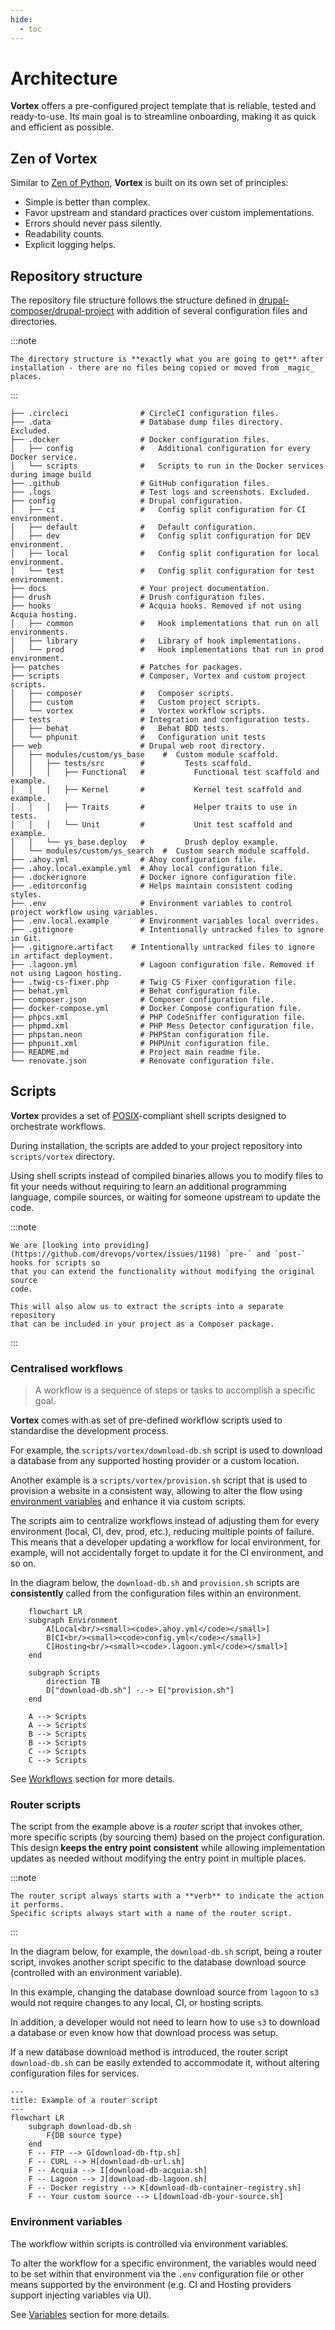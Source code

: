 ```yaml
---
hide:
  - toc
---
```

# Architecture

**Vortex** offers a pre-configured project template that is reliable, tested and
ready-to-use. Its main goal is to streamline onboarding, making it as quick and
efficient as possible.

## Zen of **Vortex**

Similar to [Zen of Python](https://www.python.org/dev/peps/pep-0020/), **Vortex**
is built on its own set of principles:

* Simple is better than complex.
* Favor upstream and standard practices over custom implementations.
* Errors should never pass silently.
* Readability counts.
* Explicit logging helps.

## Repository structure

The repository file structure follows the structure defined in
[drupal-composer/drupal-project](https://github.com/drupal-composer/drupal-project)
with addition of several configuration files and directories.

:::note

    The directory structure is **exactly what you are going to get** after
    installation - there are no files being copied or moved from _magic_ places.

:::

```
├── .circleci                # CircleCI configuration files.
├── .data                    # Database dump files directory. Excluded.
├── .docker                  # Docker configuration files.
│   ├── config               #   Additional configuration for every Docker service.
│   └── scripts              #   Scripts to run in the Docker services during image build
├── .github                  # GitHub configuration files.
├── .logs                    # Test logs and screenshots. Excluded.
├── config                   # Drupal configuration.
│   ├── ci                   #   Config split configuration for CI environment.
│   ├── default              #   Default configuration.
│   ├── dev                  #   Config split configuration for DEV environment.
│   ├── local                #   Config split configuration for local environment.
│   └── test                 #   Config split configuration for test environment.
├── docs                     # Your project documentation.
├── drush                    # Drush configuration files.
├── hooks                    # Acquia hooks. Removed if not using Acquia hosting.
│   ├── common               #   Hook implementations that run on all environments.
│   ├── library              #   Library of hook implementations.
│   └── prod                 #   Hook implementations that run in prod environment.
├── patches                  # Patches for packages.
├── scripts                  # Composer, Vortex and custom project scripts.
│   ├── composer             #   Composer scripts.
│   ├── custom               #   Custom project scripts.
│   └── vortex               #   Vortex workflow scripts.
├── tests                    # Integration and configuration tests.
│   ├── behat                #   Behat BDD tests.
│   └── phpunit              #   Configuration unit tests
├── web                      # Drupal web root directory.
│   ├── modules/custom/ys_base    #  Custom module scaffold.
│   │   ├── tests/src        #         Tests scaffold.
│   │   │   ├── Functional   #           Functional test scaffold and example.
│   │   │   ├── Kernel       #           Kernel test scaffold and example.
│   │   │   ├── Traits       #           Helper traits to use in tests.
│   │   │   └── Unit         #           Unit test scaffold and example.
│   │   └── ys_base.deploy   #         Drush deploy example.
│   └── modules/custom/ys_search  #  Custom search module scaffold.
├── .ahoy.yml                # Ahoy configuration file.
├── .ahoy.local.example.yml  # Ahoy local configuration file.
├── .dockerignore            # Docker ignore configuration file.
├── .editorconfig            # Helps maintain consistent coding styles.
├── .env                     # Environment variables to control project workflow using variables.
├── .env.local.example       # Environment variables local overrides.
├── .gitignore               # Intentionally untracked files to ignore in Git.
├── .gitignore.artifact    # Intentionally untracked files to ignore in artifact deployment.
├── .lagoon.yml              # Lagoon configuration file. Removed if not using Lagoon hosting.
├── .twig-cs-fixer.php       # Twig CS Fixer configuration file.
├── behat.yml                # Behat configuration file.
├── composer.json            # Composer configuration file.
├── docker-compose.yml       # Docker Compose configuration file.
├── phpcs.xml                # PHP CodeSniffer configuration file.
├── phpmd.xml                # PHP Mess Detector configuration file.
├── phpstan.neon             # PHPStan configuration file.
├── phpunit.xml              # PHPUnit configuration file.
├── README.md                # Project main readme file.
└── renovate.json            # Renovate configuration file.
```

## Scripts

**Vortex** provides a set of [POSIX](https://en.wikipedia.org/wiki/POSIX)-compliant
shell scripts designed to orchestrate workflows.

During installation, the scripts are added to your project repository into
`scripts/vortex` directory.

Using shell scripts instead of compiled binaries allows you to modify files to
fit your needs without requiring to learn an additional programming language,
compile sources, or waiting for someone upstream to update the code.

:::note

    We are [looking into providing](https://github.com/drevops/vortex/issues/1198) `pre-` and `post-` hooks for scripts so
    that you can extend the functionality without modifying the original source
    code.

    This will also alow us to extract the scripts into a separate repository
    that can be included in your project as a Composer package.
:::

### Centralised workflows

> A workflow is a sequence of steps or tasks to accomplish a specific goal.

**Vortex** comes with as set of pre-defined workflow scripts used to
standardise the development process.

For example, the `scripts/vortex/download-db.sh` script is used to download a
database from any supported hosting provider or a custom location.

Another example is a `scripts/vortex/provision.sh` script that is used to
provision a website in a consistent way, allowing to alter the flow using
[environment variables](../workflows/variables.mdx) and enhance it via custom
scripts.

The scripts aim to centralize workflows instead of adjusting them for every
environment (local, CI, dev, prod, etc.), reducing multiple points of failure.
This means that a developer updating a workflow for local environment, for
example, will not accidentally forget to update it for the CI environment, and
so on.

In the diagram below, the `download-db.sh` and `provision.sh` scripts are
**consistently** called from the configuration files within an environment.

```mermaid
    flowchart LR
    subgraph Environment
        A[Local<br/><small><code>.ahoy.yml</code></small>]
        B[CI<br/><small><code>config.yml</code></small>]
        C[Hosting<br/><small><code>.lagoon.yml</code></small>]
    end

    subgraph Scripts
        direction TB
        D["download-db.sh"] -.-> E["provision.sh"]
    end

    A --> Scripts
    A --> Scripts
    B --> Scripts
    B --> Scripts
    C --> Scripts
    C --> Scripts
```

See [Workflows](../../workflows) section for more details.

### Router scripts

The script from the example above is a _router_ script that invokes other,
more specific scripts (by sourcing them) based on the project configuration.
This design **keeps the entry point consistent** while allowing implementation
updates as needed without modifying the entry point in multiple places.

:::note

    The router script always starts with a **verb** to indicate the action it performs.
    Specific scripts always start with a name of the router script.

:::

In the diagram below, for example, the `download-db.sh` script, being a router
script, invokes another script specific to the database download source
(controlled with an environment variable).

In this example, changing the database download source from `lagoon` to `s3`
would not require changes to any local, CI, or hosting scripts.

In addition, a developer would not need to learn how to use `s3` to
download a database or even know how that download process was setup.

If a new database download method is introduced, the router
script `download-db.sh` can be easily extended to accommodate it,
without altering configuration files for services.

```mermaid
---
title: Example of a router script
---
flowchart LR
    subgraph download-db.sh
        F{DB source type}
    end
    F -- FTP --> G[download-db-ftp.sh]
    F -- CURL --> H[download-db-url.sh]
    F -- Acquia --> I[download-db-acquia.sh]
    F -- Lagoon --> J[download-db-lagoon.sh]
    F -- Docker registry --> K[download-db-container-registry.sh]
    F -- Your custom source --> L[download-db-your-source.sh]
```

### Environment variables

The workflow within scripts is controlled via environment variables.

To alter the workflow for a specific environment, the variables would need to be
set within that environment via the `.env` configuration file or other means
supported by the environment (e.g. CI  and Hosting providers support injecting
variables via UI).

See [Variables](../workflows/variables.mdx) section for more details.
